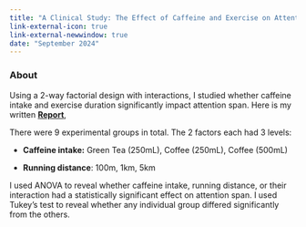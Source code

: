 ```yaml
---
title: "A Clinical Study: The Effect of Caffeine and Exercise on Attention"
link-external-icon: true
link-external-newwindow: true
date: "September 2024"
---
```


### About

Using a 2-way factorial design with interactions, I studied whether caffeine intake and exercise duration significantly impact attention span. Here is my written [**Report**](Stats101B_Final_Project.pdf),

There were 9 experimental groups in total. The 2 factors each had 3 levels:

-   **Caffeine intake:** Green Tea (250mL), Coffee (250mL), Coffee (500mL)

-   **Running distance**: 100m, 1km, 5km

I used ANOVA to reveal whether caffeine intake, running distance, or their interaction had a statistically significant effect on attention span. I used Tukey's test to reveal whether any individual group differed significantly from the others.
